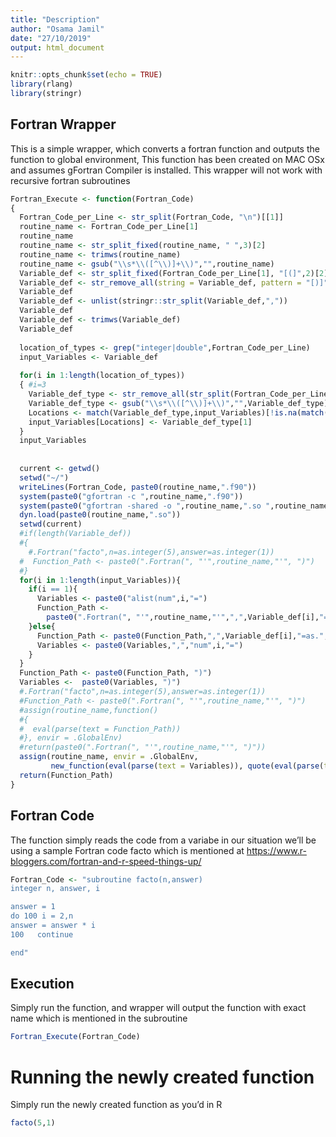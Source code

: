 ```yaml
---
title: "Description"
author: "Osama Jamil"
date: "27/10/2019"
output: html_document
---
```


```r
knitr::opts_chunk$set(echo = TRUE)
library(rlang)
library(stringr)
```

## Fortran Wrapper

This is a simple wrapper, which converts a fortran function and outputs the function to global environment,
This function has been created on MAC OSx and assumes gFortran Compiler is installed. This wrapper will not work with recursive fortran subroutines

```r
Fortran_Execute <- function(Fortran_Code)
{
  Fortran_Code_per_Line <- str_split(Fortran_Code, "\n")[[1]]
  routine_name <- Fortran_Code_per_Line[1]
  routine_name
  routine_name <- str_split_fixed(routine_name, " ",3)[2]
  routine_name <- trimws(routine_name)
  routine_name <- gsub("\\s*\\([^\\)]+\\)","",routine_name)
  Variable_def <- str_split_fixed(Fortran_Code_per_Line[1], "[(]",2)[2]
  Variable_def <- str_remove_all(string = Variable_def, pattern = "[)]")
  Variable_def
  Variable_def <- unlist(stringr::str_split(Variable_def,","))
  Variable_def
  Variable_def <- trimws(Variable_def)
  Variable_def
  
  location_of_types <- grep("integer|double",Fortran_Code_per_Line)
  input_Variables <- Variable_def
  
  for(i in 1:length(location_of_types))
  { #i=3
    Variable_def_type <- str_remove_all(str_split(Fortran_Code_per_Line[location_of_types[i]], " ", simplify = TRUE), ",")
    Variable_def_type <- gsub("\\s*\\([^\\)]+\\)","",Variable_def_type)
    Locations <- match(Variable_def_type,input_Variables)[!is.na(match(Variable_def_type,input_Variables))]
    input_Variables[Locations] <- Variable_def_type[1]
  }
  input_Variables
  
  
  current <- getwd()
  setwd("~/")
  writeLines(Fortran_Code, paste0(routine_name,".f90"))
  system(paste0("gfortran -c ",routine_name,".f90"))
  system(paste0("gfortran -shared -o ",routine_name,".so ",routine_name,".o"))
  dyn.load(paste0(routine_name,".so"))
  setwd(current)
  #if(length(Variable_def))
  #{
    #.Fortran("facto",n=as.integer(5),answer=as.integer(1))
  #  Function_Path <- paste0(".Fortran(", "'",routine_name,"'", ")")
  #}
  for(i in 1:length(input_Variables)){
    if(i == 1){
      Variables <- paste0("alist(num",i,"=")
      Function_Path <- 
        paste0(".Fortran(", "'",routine_name,"'",",",Variable_def[i],"=as.", input_Variables[i], "(num",i,")")
    }else{
      Function_Path <- paste0(Function_Path,",",Variable_def[i],"=as.", input_Variables[i], "(num",i,")")
      Variables <- paste0(Variables,",","num",i,"=")
    }
  }
  Function_Path <- paste0(Function_Path, ")")
  Variables <-  paste0(Variables, ")")
  #.Fortran("facto",n=as.integer(5),answer=as.integer(1))
  #Function_Path <- paste0(".Fortran(", "'",routine_name,"'", ")")
  #assign(routine_name,function()
  #{
  #  eval(parse(text = Function_Path))
  #}, envir = .GlobalEnv)
  #return(paste0(".Fortran(", "'",routine_name,"'", ")"))
  assign(routine_name, envir = .GlobalEnv,
         new_function(eval(parse(text = Variables)), quote(eval(parse(text = Function_Path)))))
  return(Function_Path)
}
```

## Fortran Code

The function simply reads the code from a variabe in our situation we'll be using a sample Fortran code facto which is mentioned at <https://www.r-bloggers.com/fortran-and-r-speed-things-up/>

```r
Fortran_Code <- "subroutine facto(n,answer)
integer n, answer, i

answer = 1
do 100 i = 2,n
answer = answer * i
100   continue 

end"
```

## Execution

Simply run the function, and wrapper will output the function with exact name which is mentioned in the subroutine

```r
Fortran_Execute(Fortran_Code)
```

# Running the newly created function

Simply run the newly created function as you'd in R
```r
facto(5,1)
```

